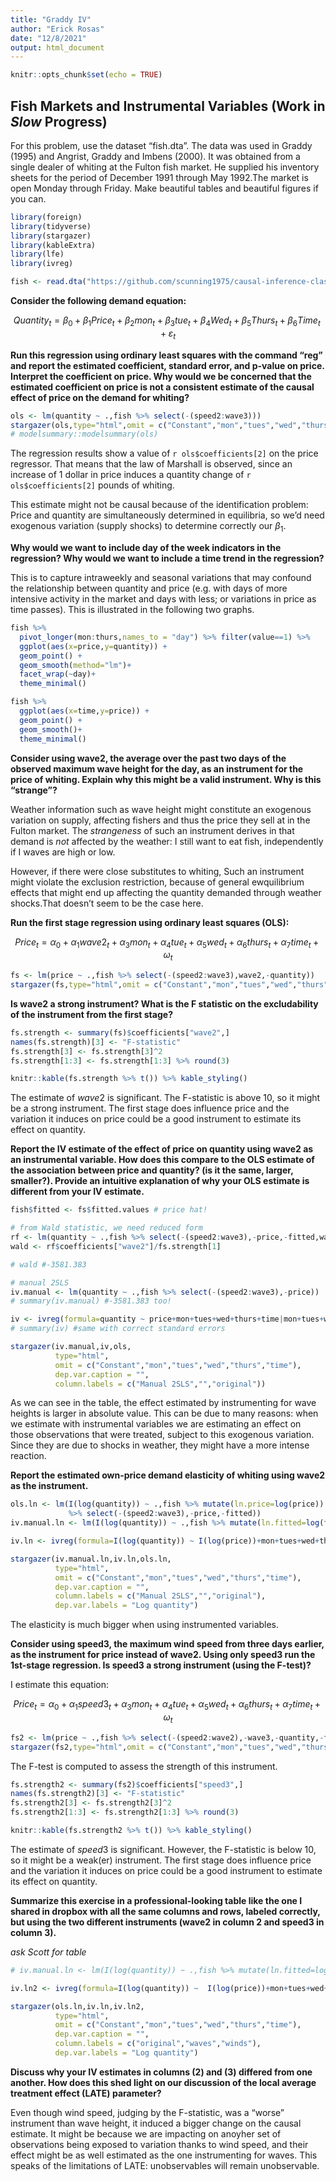 ```yaml
---
title: "Graddy IV"
author: "Erick Rosas"
date: "12/8/2021"
output: html_document
---
```


```r
knitr::opts_chunk$set(echo = TRUE)
```

## Fish Markets and Instrumental Variables (Work in *Slow* Progress)

For this problem, use the dataset “fish.dta”. The data was used in Graddy (1995) and Angrist, Graddy and Imbens (2000). It was obtained from a single dealer of whiting at the Fulton fish market.  He supplied his inventory sheets for the period of December 1991 through May 1992.The market is open Monday through Friday.  Make beautiful tables and beautiful figures if you can.

```r
library(foreign)
library(tidyverse)
library(stargazer)
library(kableExtra)
library(lfe)
library(ivreg)

fish <- read.dta("https://github.com/scunning1975/causal-inference-class/blob/master/Assignments/Assignments/FISH.dta?raw=true")
```

**Consider the following demand equation:**

$$Quantity_t=β_0+β_1 Price_t+β_2 mon_t+ β_3 tue_t+ β_4 Wed_t+β_5 Thurs_t+β_6 Time_t+ ε_t$$

**Run this regression using ordinary least squares with the command “reg” and report the estimated coefficient, standard error, and p-value on price.  Interpret the coefficient on price.  Why would we be concerned that the estimated coefficient on price is not a consistent estimate of the causal effect of price on the demand for whiting?**

```r
ols <- lm(quantity ~ .,fish %>% select(-(speed2:wave3)))
stargazer(ols,type="html",omit = c("Constant","mon","tues","wed","thurs","time"),dep.var.caption = "")
# modelsummary::modelsummary(ols)
```

The regression results show a value of `r ols$coefficients[2]` on the price regressor. That means that the law of Marshall is observed, since an increase of 1 dollar in price induces a quantity change of `r ols$coefficients[2]` pounds of whiting. 

This estimate might not be causal because of the identification problem: Price and quantity are simultaneously determined in equilibria, so we'd need exogenous variation (supply shocks) to determine correctly our $\beta_1$.

**Why would we want to include day of the week indicators in the regression?  Why would we want to include a time trend in the regression?**

This is to capture intraweekly and seasonal variations that may confound the relationship between quantity and price (e.g. with days of more intensive activity in the market and days with less; or variations in price as time passes). This is illustrated in the following two graphs.

```r
fish %>% 
  pivot_longer(mon:thurs,names_to = "day") %>% filter(value==1) %>% 
  ggplot(aes(x=price,y=quantity)) + 
  geom_point() + 
  geom_smooth(method="lm")+
  facet_wrap(~day)+
  theme_minimal()
```


```r
fish %>% 
  ggplot(aes(x=time,y=price)) + 
  geom_point() + 
  geom_smooth()+
  theme_minimal()
```

**Consider using wave2, the average over the past two days of the observed maximum wave height for the day, as an instrument for the price of whiting.  Explain why this might be a valid instrument.  Why is this “strange”?**

Weather information such as wave height might constitute an exogenous variation on supply, affecting fishers and thus the price they sell at in the Fulton market. The *strangeness* of such an instrument derives in that demand is *not* affected by the weather: I still want to eat fish, independently if I waves are high or low.

However, if there were close substitutes to whiting, Such an instrument might violate the exclusion restriction, because of general ewquilibrium effects that might end up affecting the quantity demanded through weather shocks.That doesn't seem to be the case here. 


**Run the first stage regression using ordinary least squares (OLS):**

$$Price_t= α_0+ α_1 wave2_t+ α_3 mon_t+ α_4 tue_t+α_5 wed_t+ α_6 thurs_t+ α_7 time_t+ ω_t$$

```r
fs <- lm(price ~ .,fish %>% select(-(speed2:wave3),wave2,-quantity))
stargazer(fs,type="html",omit = c("Constant","mon","tues","wed","thurs","time"),dep.var.caption = "")
```


**Is wave2 a strong instrument?  What is the F statistic on the excludability of the instrument from the first stage?**

```r
fs.strength <- summary(fs)$coefficients["wave2",]
names(fs.strength)[3] <- "F-statistic"
fs.strength[3] <- fs.strength[3]^2
fs.strength[1:3] <- fs.strength[1:3] %>% round(3)

knitr::kable(fs.strength %>% t()) %>% kable_styling()
```

The estimate of $wave2$ is significant. The F-statistic is above 10, so it might be a strong instrument. The first stage does influence price and the variation it induces on price could be a good instrument to estimate its effect on quantity. 

**Report the IV estimate of the effect of price on quantity using wave2 as an instrumental variable.  How does this compare to the OLS estimate of the association between price and quantity? (is it the same, larger, smaller?).  Provide an intuitive explanation of why your OLS estimate is different from your IV estimate.**

```r
fish$fitted <- fs$fitted.values # price hat!

# from Wald statistic, we need reduced form
rf <- lm(quantity ~ .,fish %>% select(-(speed2:wave3),-price,-fitted,wave2))
wald <- rf$coefficients["wave2"]/fs.strength[1]

# wald #-3581.383

# manual 2SLS
iv.manual <- lm(quantity ~ .,fish %>% select(-(speed2:wave3),-price))
# summary(iv.manual) #-3581.383 too!

iv <- ivreg(formula=quantity ~ price+mon+tues+wed+thurs+time|mon+tues+wed+thurs+time+wave2,data=fish)
# summary(iv) #same with correct standard errors

stargazer(iv.manual,iv,ols,
          type="html",
          omit = c("Constant","mon","tues","wed","thurs","time"),
          dep.var.caption = "",
          column.labels = c("Manual 2SLS","","original"))
```

As we can see in the table, the effect estimated by instrumenting for wave heights is larger in absolute value. This can be due to many reasons: when we estimate with instrumental variables we are estimating an effect on those observations that were treated, subject to this exogenous variation. Since they are due to shocks in weather, they might have a more intense reaction.   


**Report the estimated own-price demand elasticity of whiting using wave2 as the instrument.**

```r
ols.ln <- lm(I(log(quantity)) ~ .,fish %>% mutate(ln.price=log(price)) 
             %>% select(-(speed2:wave3),-price,-fitted))
iv.manual.ln <- lm(I(log(quantity)) ~ .,fish %>% mutate(ln.fitted=log(fitted)) %>% select(-(speed2:wave3),-price,-fitted))

iv.ln <- ivreg(formula=I(log(quantity)) ~ I(log(price))+mon+tues+wed+thurs+time|mon+tues+wed+thurs+time+wave2,data=fish)

stargazer(iv.manual.ln,iv.ln,ols.ln,
          type="html",
          omit = c("Constant","mon","tues","wed","thurs","time"),
          dep.var.caption = "",
          column.labels = c("Manual 2SLS","","original"),
          dep.var.labels = "Log quantity")
```

The elasticity is much bigger when using instrumented variables.

**Consider using speed3, the maximum wind speed from three days earlier, as the instrument for price instead of wave2.  Using only speed3 run the 1st-stage regression.  Is speed3 a strong instrument (using the F-test)?**

I estimate this equation:

$$Price_t= α_0+ α_1 speed3_t+ α_3 mon_t+ α_4 tue_t+α_5 wed_t+ α_6 thurs_t+ α_7 time_t+ ω_t$$

```r
fs2 <- lm(price ~ .,fish %>% select(-(speed2:wave2),-wave3,-quantity,-fitted))
stargazer(fs2,type="html",omit = c("Constant","mon","tues","wed","thurs","time"),dep.var.caption = "")
```

The F-test is computed to assess the strength of this instrument.

```r
fs.strength2 <- summary(fs2)$coefficients["speed3",]
names(fs.strength2)[3] <- "F-statistic"
fs.strength2[3] <- fs.strength2[3]^2
fs.strength2[1:3] <- fs.strength2[1:3] %>% round(3)

knitr::kable(fs.strength2 %>% t()) %>% kable_styling()
```

The estimate of $speed3$ is significant. However, the F-statistic is below 10, so it might be a weak(er) instrument. The first stage does influence price and the variation it induces on price could be a good instrument to estimate its effect on quantity. 


**Summarize this exercise in a professional-looking table like the one I shared in dropbox with all the same columns and rows, labeled correctly, but using the two different instruments (wave2 in column 2 and speed3 in column 3).**

*ask Scott for table*

```r
# iv.manual.ln <- lm(I(log(quantity)) ~ .,fish %>% mutate(ln.fitted=log(fitted)) %>% select(-(speed2:wave3),-price,-fitted))

iv.ln2 <- ivreg(formula=I(log(quantity)) ~  I(log(price))+mon+tues+wed+thurs+time|mon+tues+wed+thurs+time+speed3,data=fish)

stargazer(ols.ln,iv.ln,iv.ln2,
          type="html",
          omit = c("Constant","mon","tues","wed","thurs","time"),
          dep.var.caption = "",
          column.labels = c("original","waves","winds"),
          dep.var.labels = "Log quantity")

```



**Discuss why your IV estimates in columns (2) and (3) differed from one another.  How does this shed light on our discussion of the local average treatment effect (LATE) parameter?**

Even though wind speed, judging by the F-statistic, was a "worse" instrument than wave height, it induced a bigger change on the causal estimate. It might be because we are impacting on anoyher set of observations being exposed to variation thanks to wind speed, and their effect might be as well estimated as the one instrumenting for waves. This speaks of the limitations of LATE: unobservables will remain unobservable.





